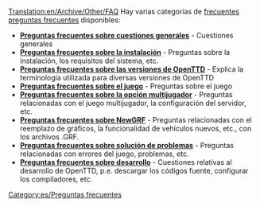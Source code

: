 [[Translation:en/Archive/Other/FAQ]]
{{es/Tabla de contenido}}
Hay varias categorías de [https://www.wikipedia.org/wiki/es:Preguntas frecuentes preguntas frecuentes] disponibles:

*'''[[es/Manual/Preguntas frecuentes sobre cuestiones generales|Preguntas frecuentes sobre cuestiones generales]]''' - Cuestiones generales
*'''[[es/Manual/Preguntas frecuentes sobre la instalación|Preguntas frecuentes sobre la instalación]]''' - Preguntas sobre la instalación, los requisitos del sistema, etc.
*'''[[es/Archive/Other/Preguntas frecuentes sobre las versiones de OpenTTD|Preguntas frecuentes sobre las versiones de OpenTTD]]''' - Explica la terminología utilizada para diversas versiones de OpenTTD
*'''[[es/Manual/Preguntas frecuentes sobre el juego|Preguntas frecuentes sobre el juego]]''' - Preguntas sobre el juego
*'''[[es/Manual/Preguntas frecuentes sobre la opción multijugador|Preguntas frecuentes sobre la opción multijugador]]''' - Preguntas relacionadas con el juego multijugador, la configuración del servidor, etc.
*'''[[es/Manual/Preguntas frecuentes sobre NewGRF|Preguntas frecuentes sobre NewGRF]]''' - Preguntas relacionadas con el reemplazo de gráficos, la funcionalidad de vehículos nuevos, etc., con los archivos .GRF.
*'''[[es/Manual/Preguntas frecuentes sobre solución de problemas|Preguntas frecuentes sobre solución de problemas]]''' - Preguntas relacionadas con errores del juego, problemas, etc.
*'''[[es/Development/Preguntas frecuentes sobre desarrollo|Preguntas frecuentes sobre desarrollo]]''' - Cuestiones relativas al desarrollo de OpenTTD, p.e. descargar los códigos fuente, configurar los compiladores, etc.

[[Category:es/Preguntas frecuentes]]